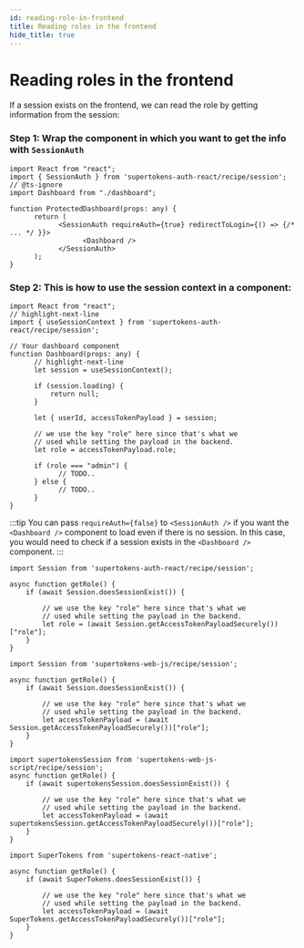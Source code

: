 ```yaml
---
id: reading-role-in-frontend
title: Reading roles in the frontend
hide_title: true
---
```



# Reading roles in the frontend

If a session exists on the frontend, we can read the role by getting information from the session:

<FrontendSDKTabs>
<TabItem value="reactjs">
<FrontendReactContextSubTabs>
<TabItem value="with-react-context">

### Step 1: Wrap the component in which you want to get the info with `SessionAuth`

```tsx
import React from "react";
import { SessionAuth } from 'supertokens-auth-react/recipe/session';
// @ts-ignore
import Dashboard from "./dashboard";

function ProtectedDashboard(props: any) {
      return (
            <SessionAuth requireAuth={true} redirectToLogin={() => {/* ... */ }}>
                  <Dashboard />
            </SessionAuth>
      );
}
```

### Step 2: This is how to use the session context in a component:

```tsx
import React from "react";
// highlight-next-line
import { useSessionContext } from 'supertokens-auth-react/recipe/session';

// Your dashboard component
function Dashboard(props: any) {
      // highlight-next-line
      let session = useSessionContext();

      if (session.loading) {
          return null;
      }

      let { userId, accessTokenPayload } = session;

      // we use the key "role" here since that's what we
      // used while setting the payload in the backend. 
      let role = accessTokenPayload.role;

      if (role === "admin") {
            // TODO..
      } else {
            // TODO..
      }
}
```

:::tip
You can pass `requireAuth={false}` to `<SessionAuth />` if you want the `<Dashboard />` component to load even if there is no session. In this case, you would need to check if a session exists in the `<Dashboard />` component.
:::

</TabItem>
<TabItem value="without-react-context">

```tsx
import Session from 'supertokens-auth-react/recipe/session';

async function getRole() {
    if (await Session.doesSessionExist()) {

        // we use the key "role" here since that's what we
        // used while setting the payload in the backend. 
        let role = (await Session.getAccessTokenPayloadSecurely())["role"];
    }
}
```
</TabItem>
</FrontendReactContextSubTabs>
</TabItem>

<TabItem value="vanillajs">

<NpmOrScriptTabs>
<TabItem value="npm">

```tsx
import Session from 'supertokens-web-js/recipe/session';

async function getRole() {
    if (await Session.doesSessionExist()) {

        // we use the key "role" here since that's what we
        // used while setting the payload in the backend. 
        let accessTokenPayload = (await Session.getAccessTokenPayloadSecurely())["role"];
    }
}
```

</TabItem>
<TabItem value="script">

```tsx
import supertokensSession from 'supertokens-web-js-script/recipe/session';
async function getRole() {
    if (await supertokensSession.doesSessionExist()) {

        // we use the key "role" here since that's what we
        // used while setting the payload in the backend. 
        let accessTokenPayload = (await supertokensSession.getAccessTokenPayloadSecurely())["role"];
    }
}
```

</TabItem>
</NpmOrScriptTabs>
</TabItem>
<TabItem value="react-native">

```tsx
import SuperTokens from 'supertokens-react-native';

async function getRole() {
    if (await SuperTokens.doesSessionExist()) {

        // we use the key "role" here since that's what we
        // used while setting the payload in the backend. 
        let accessTokenPayload = (await SuperTokens.getAccessTokenPayloadSecurely())["role"];
    }
}
```
</TabItem>
</FrontendSDKTabs>
